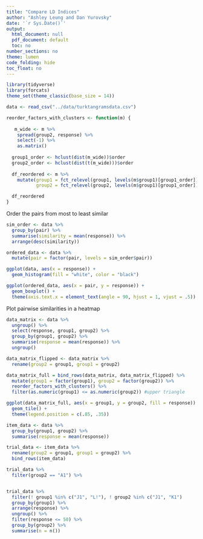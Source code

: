 ```yaml
---
title: "Compare LD Indices"
author: "Ashley Leung and Dan Yurovsky"
date: '`r Sys.Date()`'
output:
  html_document: null
  pdf_document: default
  toc: no
number_sections: no
theme: lumen
code_folding: hide
toc_float: no
---
```

```r
library(tidyverse)
library(forcats)
theme_set(theme_classic(base_size = 14))
```

```r
data <- read_csv("../data/turktangramsdata.csv")
```


```r
reorder_factors_with_clusters <- function(m) {
 
   m_wide <- m %>%
    spread(group2, response) %>%
    select(-1) %>%
    as.matrix() 
  
  group1_order <- hclust(dist(m_wide))$order
  group2_order <- hclust(dist(t(m_wide)))$order
  
  df_reordered <- m %>%
    mutate(group1 = fct_relevel(group1, levels(m$group1)[group1_order]),
           group2 = fct_relevel(group2, levels(m$group1)[group1_order]))

  df_reordered
}
```

Order the pairs from most to least similar
```r
sim_order <- data %>%
  group_by(pair) %>%
  summarise(similarity = mean(response)) %>%
  arrange(desc(similarity))

ordered_data <- data %>%
  mutate(pair = factor(pair, levels = sim_order$pair))
```

```r
ggplot(data, aes(x = response)) +
  geom_histogram(fill = "white", color = "black")
```

```r
ggplot(ordered_data, aes(x = pair, y = response)) +
  geom_boxplot() + 
  theme(axis.text.x = element_text(angle = 90, hjust = 1, vjust = .5))
```

Plot pairwise similarities in a heatmap

```r
data_matrix <- data %>%
  ungroup() %>%
  select(response, group1, group2) %>%
  group_by(group1, group2) %>%
  summarise(response = mean(response)) %>%
  ungroup()

data_matrix_flipped <- data_matrix %>%
  rename(group2 = group1, group1 = group2)

data_matrix_full = bind_rows(data_matrix, data_matrix_flipped) %>%
  mutate(group1 = factor(group1), group2 = factor(group2)) %>%
  reorder_factors_with_clusters() %>%
  filter(as.numeric(group1) <= as.numeric(group2)) #upper triangle

ggplot(data_matrix_full, aes(x = group1, y = group2, fill = response)) + 
  geom_tile() + 
  theme(legend.position = c(.85, .35))
```

```r
item_data <- data %>%
  group_by(group1, group2) %>%
  summarise(response = mean(response)) 

trial_data <- item_data %>%
  rename(group2 = group1, group1 = group2) %>%
  bind_rows(item_data)

trial_data %>%
  filter(group2 == "A1") %>%


trial_data %>%
  filter(! group1 %in% c("J1", "L!"), ! group2 %in% c("J1", "K1")
  group_by(group1) %>%
  arrange(response) %>%
  ungroup() %>%
  filter(response <= 50) %>%
  group_by(group2) %>%
  summarise(n = n())

```
